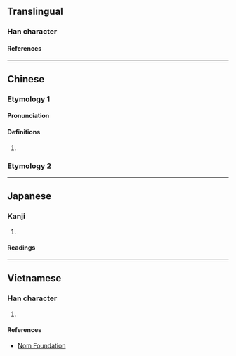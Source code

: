 {{character info/new}}
==Translingual==

===Han character===
{{Han char|rn=85|rad=水|as=03|sn=6|four=35117|canj=EKNI|ids=⿰氵丸}}

====References====
{{Han ref|kx=0604.140|dkj=17119|dj=0998.090|hdz=31553.030|uh=6C4D}}

----

==Chinese==
{{zh-forms}}

===Etymology 1===

====Pronunciation====
{{zh-pron
|m=wán
|c=jyun4
|mc=y
|oc=y
|ma=
|cat=v
}}

====Definitions====
{{zh-hanzi}}

# {{zh-only|汍瀾}}

===Etymology 2===
{{zh-see|洹|v}}

----

==Japanese==

===Kanji===
{{ja-kanji|grade=|rs=水03}}

# {{defn|lang=ja|sort=水03}}

====Readings====
{{ja-readings
|on=かん, がん
}}

----

==Vietnamese==

===Han character===
{{vi-readings|rs=水03|reading=hoàn}}

# {{defn|lang=vi|sort=水03}}

====References====
* [http://nomfoundation.org/common/nom_details.php?codepoint=6c4d Nom Foundation]